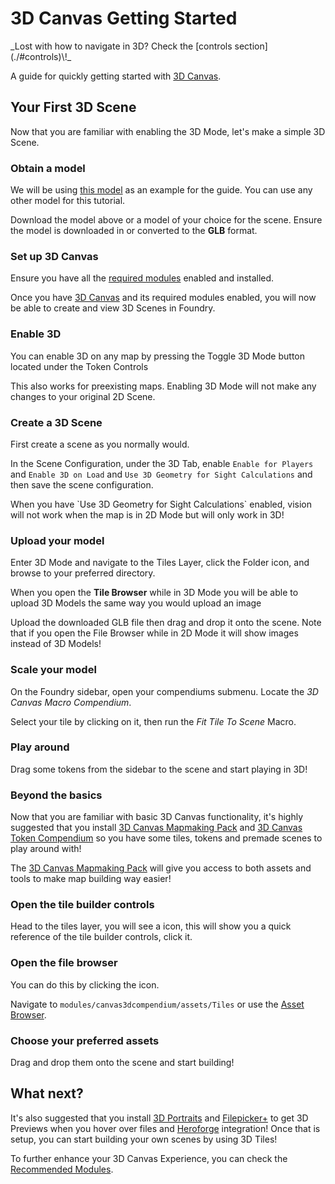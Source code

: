 
# 3D Canvas Getting Started

<Callout type="info" emoji="ℹ️">
_Lost with how to navigate in 3D? Check the [controls section](./#controls)\!_
</Callout>

A guide for quickly getting started with [3D Canvas](./).

## Your First 3D Scene

Now that you are familiar with enabling the 3D Mode, let's make a simple
3D Scene.

<section className='steps-container-h3'>

### Obtain a model

We will be using [this model](https://sketchfab.com/3d-models/arena-game-level-design-2af935c72b0d4e758ef5ad376d0dba32)
as an example for the guide. You can use any other model for this
tutorial.

Download the model above or a model of your choice for the scene.
Ensure the model is downloaded in or converted to the **GLB** format.

### Set up 3D Canvas

Ensure you have all the [required modules](./#modules) enabled and installed.

Once you have [3D Canvas](./) and its required modules
enabled, you will now be able to create and view 3D Scenes in Foundry.

### Enable 3D

You can enable 3D on any map by pressing the Toggle 3D Mode button <FontAwesomeIcon icon={faCube} /> located under the Token Controls <FontAwesomeIcon icon={faUser} />

This also works for preexisting maps. Enabling 3D Mode will not make any
changes to your original 2D Scene.

### Create a 3D Scene

First create a scene as you normally would.

In the Scene Configuration, under the 3D Tab, enable `Enable for
   Players` and `Enable 3D on Load` and `Use 3D Geometry for
   Sight Calculations` and then save the scene configuration.

<Callout type='warning' emoji='⚠️'>
  When you have `Use 3D Geometry for  Sight Calculations` enabled,
  vision will not work when the map is in 2D Mode but will only work in 3D!
</Callout>

### Upload your model

Enter 3D Mode and navigate to the Tiles Layer, click the Folder icon,
and browse to your preferred directory.

When you open the **Tile Browser** while in 3D Mode
you will be able to upload 3D Models the same way you would upload an image

Upload the downloaded GLB file then drag and drop it onto the scene.
Note that if you open the File Browser while in 2D Mode it will show images
instead of 3D Models!

### Scale your model

On the Foundry sidebar, open your compendiums submenu. Locate the _3D Canvas Macro
Compendium_.

Select your tile by clicking on it, then run the _Fit Tile To Scene_ Macro.

### Play around

Drag some tokens from the sidebar to the scene and start playing in 3D\!

### Beyond the basics

Now that you are familiar with basic 3D Canvas functionality, it's
highly suggested that you install [3D Canvas Mapmaking Pack](./canvas3dcompendium)
and [3D Canvas Token Compendium](./canvas3dtokencompendium)
so you have some tiles, tokens and premade scenes to play around with\!

The [3D Canvas Mapmaking Pack](./canvas3dcompendium)
will give you access to both assets and tools to make map building way easier!

### Open the tile builder controls

Head to the tiles layer, you will see a <FontAwesomeIcon icon={faGamepad} /> icon, this will show you
a quick reference of the tile builder controls, click it.

### Open the file browser

You can do this by clicking the <FontAwesomeIcon icon={faFolder} /> icon.

Navigate to `modules/canvas3dcompendium/assets/Tiles` or use the [Asset Browser](./canvas3dcompendium#asset-browser).

### Choose your preferred assets

Drag and drop them onto the scene and start building\!

</section>

## What next?

It's also suggested that you install [3D Portraits](./three-actor-portrait) and
[Filepicker+](../premium/filepicker-plus) to get
3D Previews when you hover over files
and [Heroforge](https://www.heroforge.com/) integration!
Once that is setup, you can start building your own scenes by using 3D Tiles!

To further enhance your 3D Canvas Experience, you can check the
[Recommended Modules](./#modules).
